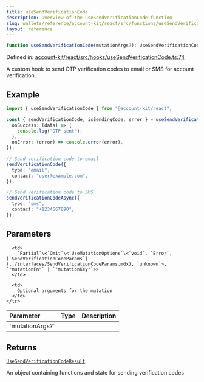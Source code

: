 ```yaml
---
title: useSendVerificationCode
description: Overview of the useSendVerificationCode function
slug: wallets/reference/account-kit/react/src/functions/useSendVerificationCode
layout: reference
---
```


```ts
function useSendVerificationCode(mutationArgs?): UseSendVerificationCodeResult;
```

Defined in: [account-kit/react/src/hooks/useSendVerificationCode.ts:74](https://github.com/alchemyplatform/aa-sdk/blob/08da565ff1e1b5bcae4581d79993c4ed9e522c16/account-kit/react/src/hooks/useSendVerificationCode.ts#L74)

A custom hook to send OTP verification codes to email or SMS for account verification.

## Example

```ts twoslash
import { useSendVerificationCode } from "@account-kit/react";

const { sendVerificationCode, isSendingCode, error } = useSendVerificationCode({
  onSuccess: (data) => {
    console.log("OTP sent");
  },
  onError: (error) => console.error(error),
});

// Send verification code to email
sendVerificationCode({
  type: "email",
  contact: "user@example.com",
});

// Send verification code to SMS
sendVerificationCodeAsync({
  type: "sms",
  contact: "+1234567890",
});
```

## Parameters

<table>
  <thead>
    <tr>
      <th align="left">Parameter</th>
      <th align="left">Type</th>
      <th align="left">Description</th>
    </tr>
  </thead>

  <tbody>
    <tr>
      <td>
        `mutationArgs?`
      </td>

      <td>
        `Partial`\<`Omit`\<`UseMutationOptions`\<`void`, `Error`, [`SendVerificationCodeParams`](../interfaces/SendVerificationCodeParams.mdx), `unknown`>, `"mutationFn"` | `"mutationKey"`>>
      </td>

      <td>
        Optional arguments for the mutation
      </td>
    </tr>

  </tbody>
</table>

## Returns

[`UseSendVerificationCodeResult`](../type-aliases/UseSendVerificationCodeResult.mdx)

An object containing functions and state for sending verification codes
